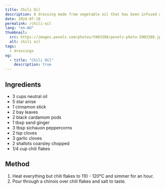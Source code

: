```yaml
---
title: Chili Oil
description: A dressing made from vegetable oil that has been infused with chili peppers.
date: 2024-07-10
permalink: /chili-oil
lang: "en-AU"
thumbnail:
  src: https://images.pexels.com/photos/5903388/pexels-photo-5903388.jpeg?auto=compress&cs=tinysrgb&w=1260&h=750&dpr=2
  alt: chili oil
tags:
  - dressings
og:
  - title: "Chili Oil"
    description: true
---
```


## Ingredients

- 3 cups neutral oil
- 5 star anise
- 1 cinnamon stick
- 2 bay leaves
- 2 black cardamom pods
- 1 tbsp sand ginger
- 3 tbsp sichauon peppercorns
- 2 tsp cloves
- 3 garlic cloves
- 2 shallots coarsley chopped
- 1/4 cup chili flakes

## Method

1. Heat everything but chili flakes to 110 - 120&deg;C and simmer for an hour.
2. Pour through a chinois over chili flakes and salt to taste.
